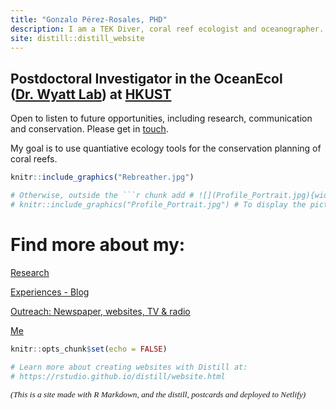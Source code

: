 ```yaml
---
title: "Gonzalo Pérez-Rosales, PHD"
description: I am a TEK Diver, coral reef ecologist and oceanographer. 
site: distill::distill_website
---
```

##         Postdoctoral Investigator in the OceanEcol ([Dr. Wyatt Lab](https://www.oceanecol.com/)) at [HKUST](https://hkust.edu.hk/)

Open to listen to future opportunities, including research, communication and conservation. Please get in [touch](mailto:gonzalo.prb@gmail.com).   

My goal is to use quantiative ecology tools for the conservation planning of coral reefs.

```r
knitr::include_graphics("Rebreather.jpg")
```


```r

# Otherwise, outside the ```r chunk add # ![](Profile_Portrait.jpg){width=15}
# knitr::include_graphics("Profile_Portrait.jpg") # To display the picture remove the #

```

# Find more about my: 

  [Research](https://gonzaloperezrosales.netlify.app/research.html)
   
  [Experiences - Blog](https://gonzaloperezrosales.netlify.app/blog.html)
  
  [Outreach: Newspaper, websites, TV & radio](https://gonzaloperezrosales.netlify.app/media.html)
  
  [Me](https://gonzaloperezrosales.netlify.app/about.html)


```r
knitr::opts_chunk$set(echo = FALSE) 

# Learn more about creating websites with Distill at:
# https://rstudio.github.io/distill/website.html

```


<!-- author: -->
<!--   - name: Gonzalo Pérez-Rosales, Phd -->
<!--     url: https://gonzaloperezrosales.netlify.app/ -->
<!--     affiliation: CRIOBE -->
<!--     affiliation_url: http://www.criobe.pf/pro/personnel/doctorants/gonzalo-perez-rosales/ -->


<p style="font-family: times, serif; font-size:10pt; font-style:italic">
(This is a site made with R Markdown, and the distill, postcards and deployed to Netlify)
</p>